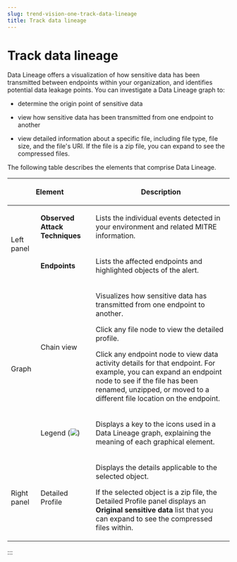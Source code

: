 ```yaml
---
slug: trend-vision-one-track-data-lineage
title: Track data lineage
---
```

# Track data lineage

Data Lineage offers a visualization of how sensitive data has been transmitted between endpoints within your organization, and identifies potential data leakage points. You can investigate a Data Lineage graph to:

- determine the origin point of sensitive data

- view how sensitive data has been transmitted from one endpoint to another

- view detailed information about a specific file, including file type, file size, and the file's URI. If the file is a zip file, you can expand to see the compressed files.

The following table describes the elements that comprise Data Lineage.

<table>
<thead>
<tr>
<th colspan="2"><p>Element</p></th>
<th><p>Description</p></th>
</tr>
</thead>
<tbody>
<tr>
<td rowspan="2"><p>Left panel</p></td>
<td><p><strong>Observed Attack Techniques</strong></p></td>
<td><p>Lists the individual events detected in your environment and related MITRE information.</p></td>
</tr>
<tr>
<td><strong>Endpoints</strong></td>
<td><p>Lists the affected endpoints and highlighted objects of the alert.</p></td>
</tr>
<tr>
<td rowspan="2"><p>Graph</p></td>
<td>Chain view</td>
<td><p>Visualizes how sensitive data has transmitted from one endpoint to another.</p>
<p>Click any file node to view the detailed profile.</p>
<p>Click any endpoint node to view data activity details for that endpoint. For example, you can expand an endpoint node to see if the file has been renamed, unzipped, or moved to a different file location on the endpoint.</p></td>
</tr>
<tr>
<td>Legend (<img src="./images/infoIcon=5ca285cd-10f2-43bc-bcd6-147fcbd4db5a.webp" />)</td>
<td><p>Displays a key to the icons used in a Data Lineage graph, explaining the meaning of each graphical element.</p></td>
</tr>
<tr>
<td>Right panel</td>
<td>Detailed Profile</td>
<td><p>Displays the details applicable to the selected object.</p>
<p>If the selected object is a zip file, the Detailed Profile panel displays an <strong>Original sensitive data</strong> list that you can expand to see the compressed files within.</p></td>
</tr>
</tbody>
</table>
:::
